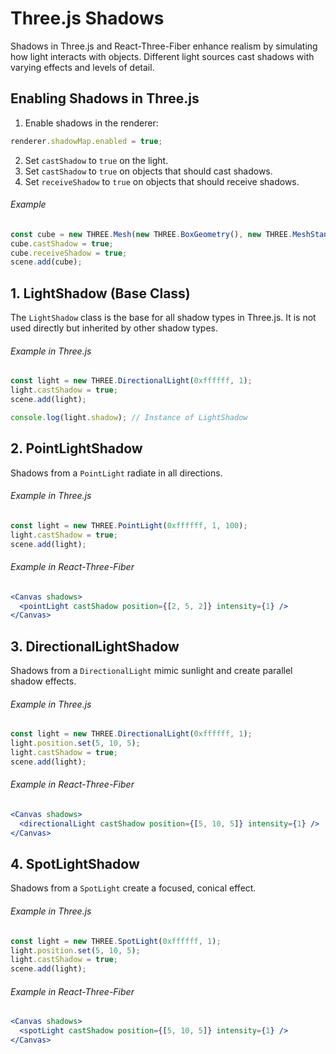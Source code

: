 
# Three.js Shadows

Shadows in Three.js and React-Three-Fiber enhance realism by simulating how light interacts with objects. Different light sources cast shadows with varying effects and levels of detail.

## Enabling Shadows in Three.js

1. Enable shadows in the renderer:
```javascript
renderer.shadowMap.enabled = true;
```
2. Set `castShadow` to `true` on the light.
3. Set `castShadow` to `true` on objects that should cast shadows.
4. Set `receiveShadow` to `true` on objects that should receive shadows.

###### Example
```javascript
const cube = new THREE.Mesh(new THREE.BoxGeometry(), new THREE.MeshStandardMaterial());
cube.castShadow = true;
cube.receiveShadow = true;
scene.add(cube);
```


## 1. LightShadow (Base Class)

The `LightShadow` class is the base for all shadow types in Three.js. It is not used directly but inherited by other shadow types.

###### Example in Three.js
```javascript
const light = new THREE.DirectionalLight(0xffffff, 1);
light.castShadow = true;
scene.add(light);

console.log(light.shadow); // Instance of LightShadow
```


## 2. PointLightShadow

Shadows from a `PointLight` radiate in all directions.

###### Example in Three.js
```javascript
const light = new THREE.PointLight(0xffffff, 1, 100);
light.castShadow = true;
scene.add(light);
```

###### Example in React-Three-Fiber
```jsx
<Canvas shadows>
  <pointLight castShadow position={[2, 5, 2]} intensity={1} />
</Canvas>
```

<PointLightShadow />


## 3. DirectionalLightShadow

Shadows from a `DirectionalLight` mimic sunlight and create parallel shadow effects.

###### Example in Three.js
```javascript
const light = new THREE.DirectionalLight(0xffffff, 1);
light.position.set(5, 10, 5);
light.castShadow = true;
scene.add(light);
```

###### Example in React-Three-Fiber
```jsx
<Canvas shadows>
  <directionalLight castShadow position={[5, 10, 5]} intensity={1} />
</Canvas>
```

<DirectionalLightShadow />


## 4. SpotLightShadow

Shadows from a `SpotLight` create a focused, conical effect.

###### Example in Three.js
```javascript
const light = new THREE.SpotLight(0xffffff, 1);
light.position.set(5, 10, 5);
light.castShadow = true;
scene.add(light);
```

###### Example in React-Three-Fiber
```jsx
<Canvas shadows>
  <spotLight castShadow position={[5, 10, 5]} intensity={1} />
</Canvas>
```

<SpotLightShadow />

